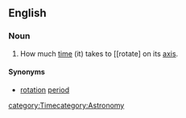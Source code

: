 ==English==
{{wikipedia}}
===Noun===
{{en-noun|sg=[[rotational]] [[period]]}}
#{{context|of a planet}} How much [[time]] (it) takes to [[rotate] on its [[axis]].
====Synonyms====
*[[rotation]] [[period]]
[[category:Time]][[category:Astronomy]]